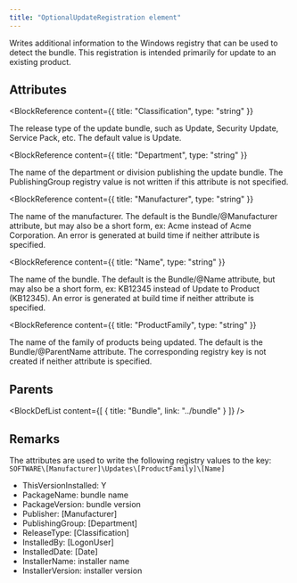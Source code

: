 ```yaml
---
title: "OptionalUpdateRegistration element"
---
```



Writes additional information to the Windows registry that can be used to detect the bundle.
 This registration is intended primarily for update to an existing product.


## Attributes

<BlockWrapper>

  <BlockReference
    content={{
      title: "Classification",
      type: "string"
    }}
  >
  The release type of the update bundle, such as Update, Security Update, Service Pack, etc.
   The default value is Update.
  </BlockReference>

  <BlockReference
    content={{
      title: "Department",
      type: "string"
    }}
  >
  The name of the department or division publishing the update bundle.
   The PublishingGroup registry value is not written if this attribute is not specified.
  </BlockReference>

  <BlockReference
    content={{
      title: "Manufacturer",
      type: "string"
    }}
  >
  The name of the manufacturer. The default is the Bundle/@Manufacturer attribute,
   but may also be a short form, ex: Acme instead of Acme Corporation.
   An error is generated at build time if neither attribute is specified.
  </BlockReference>

  <BlockReference
    content={{
      title: "Name",
      type: "string"
    }}
  >
  The name of the bundle. The default is the Bundle/@Name attribute,
   but may also be a short form, ex: KB12345 instead of Update to Product (KB12345).
   An error is generated at build time if neither attribute is specified.
  </BlockReference>

  <BlockReference
    content={{
      title: "ProductFamily",
      type: "string"
    }}
  >
  The name of the family of products being updated. The default is the Bundle/@ParentName attribute.
   The corresponding registry key is not created if neither attribute is specified.
  </BlockReference>

</BlockWrapper>


## Parents

<BlockDefList content={[
    {
      title: "Bundle",
      link: "../bundle"
    }
  ]}
/>

## Remarks

The attributes are used to write the following registry values to the key: `SOFTWARE\[Manufacturer]\Updates\[ProductFamily]\[Name]`


- ThisVersionInstalled: Y
- PackageName: bundle name
- PackageVersion: bundle version
- Publisher: [Manufacturer]
- PublishingGroup: [Department]
- ReleaseType: [Classification]
- InstalledBy: [LogonUser]
- InstalledDate: [Date]
- InstallerName: installer name
- InstallerVersion: installer version

